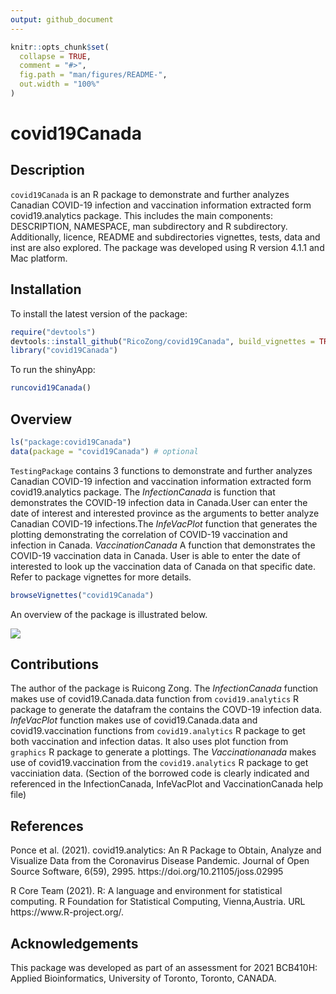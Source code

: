```yaml
---
output: github_document
---
```


<!-- README.md is generated from README.Rmd. Please edit that file -->

```r
knitr::opts_chunk$set(
  collapse = TRUE,
  comment = "#>",
  fig.path = "man/figures/README-",
  out.width = "100%"
)
```

# covid19Canada

<!-- badges: start -->
<!-- badges: end -->

## Description

`covid19Canada` is an R package to demonstrate and further analyzes Canadian COVID-19 infection and vaccination information extracted form covid19.analytics package. This includes the main components: DESCRIPTION, NAMESPACE, man subdirectory and R subdirectory. Additionally, licence, README and subdirectories vignettes, tests, data and inst are also explored. The package was developed using R version 4.1.1 and Mac platform. 

## Installation

To install the latest version of the package:

``` r
require("devtools")
devtools::install_github("RicoZong/covid19Canada", build_vignettes = TRUE)
library("covid19Canada")
```

To run the shinyApp:
``` r
runcovid19Canada()
```

## Overview

``` r
ls("package:covid19Canada")
data(package = "covid19Canada") # optional
```
`TestingPackage` contains 3 functions to demonstrate and further analyzes Canadian COVID-19 infection and vaccination information extracted form covid19.analytics package. The *InfectionCanada* is function that demonstrates the COVID-19 infection data in Canada.User can enter the date of interest and interested province as the arguments to better analyze Canadian COVID-19 infections.The *InfeVacPlot* function that generates the plotting demonstrating the correlation of
COVID-19 vaccination and infection in Canada. *VaccinationCanada* A function that demonstrates the COVID-19 vaccination data in Canada. User is able to enter the date of interested to look up the vaccination data of Canada on that specific date.  Refer to package vignettes for more details.

``` r
browseVignettes("covid19Canada")
```

An overview of the package is illustrated below. 

![](./inst/extdata/SILVA_A_A1.png)


## Contributions

The author of the package is Ruicong Zong. The *InfectionCanada* function makes use of covid19.Canada.data function from `covid19.analytics` R package to generate the datafram the contains the COVD-19 infection data.  *InfeVacPlot* function makes use of covid19.Canada.data and covid19.vaccination functions from `covid19.analytics` R package to get both vaccination and infection datas. It also uses plot function from `graphics` R package to generate a plottings. The *Vaccinationanada* makes use of covid19.vaccination from the `covid19.analytics` R package to get vacciniation data. (Section of the borrowed code is clearly indicated and referenced in the InfectionCanada, InfeVacPlot and VaccinationCanada help file)


## References

Ponce et al. (2021). covid19.analytics: An R Package to Obtain, Analyze and Visualize Data from the Coronavirus Disease Pandemic. Journal of Open Source Software, 6(59), 2995. https://doi.org/10.21105/joss.02995

R Core Team (2021). R: A language and environment for statistical computing. R Foundation for Statistical Computing, Vienna,Austria. URL https://www.R-project.org/.

## Acknowledgements

This package was developed as part of an assessment for 2021 BCB410H: Applied Bioinformatics, University of Toronto, Toronto, CANADA.
